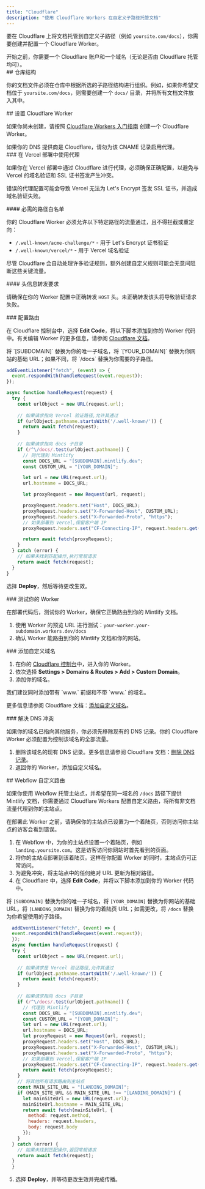 ```yaml
---
title: "Cloudflare"
description: "使用 Cloudflare Workers 在自定义子路径托管文档"
---
```



要在 Cloudflare 上将文档托管到自定义子路径（例如 `yoursite.com/docs`），你需要创建并配置一个 Cloudflare Worker。

<Info>
  开始之前，你需要一个 Cloudflare 账户和一个域名（无论是否由 Cloudflare 托管均可）。
</Info>

<div id="repository-structure">
  ## 仓库结构
</div>

你的文档文件必须在仓库中根据所选的子路径结构进行组织。例如，如果你希望文档位于 `yoursite.com/docs`，则需要创建一个 `docs/` 目录，并将所有文档文件放入其中。

<div id="set-up-a-cloudflare-worker">
  ## 设置 Cloudflare Worker
</div>

如果你尚未创建，请按照 [Cloudflare Workers 入门指南](https://developers.cloudflare.com/workers/get-started/dashboard/) 创建一个 Cloudflare Worker。

<Warning>
  如果你的 DNS 提供商是 Cloudflare，请勿为该 CNAME 记录启用代理。
</Warning>

<div id="proxies-with-vercel-deployments">
  ### 在 Vercel 部署中使用代理
</div>

如果你在 Vercel 部署中通过 Cloudflare 进行代理，必须确保正确配置，以避免与 Vercel 的域名验证和 SSL 证书签发产生冲突。

错误的代理配置可能会导致 Vercel 无法为 Let's Encrypt 签发 SSL 证书，并造成域名验证失败。

<div id="required-path-allowlist">
  #### 必需的路径白名单
</div>

你的 Cloudflare Worker 必须允许以下特定路径的流量通过，且不得拦截或重定向：

- `/.well-known/acme-challenge/*` - 用于 Let's Encrypt 证书验证
- `/.well-known/vercel/*` - 用于 Vercel 域名验证

尽管 Cloudflare 会自动处理许多验证规则，额外创建自定义规则可能会无意间阻断这些关键流量。

<div id="header-forwarding-requirements">
  #### 头信息转发要求
</div>

请确保在你的 Worker 配置中正确转发 `HOST` 头。未正确转发该头将导致验证请求失败。

<div id="configure-routing">
  ### 配置路由
</div>

在 Cloudflare 控制台中，选择 **Edit Code**，将以下脚本添加到你的 Worker 代码中。有关编辑 Worker 的更多信息，请参阅 [Cloudflare 文档](https://developers.cloudflare.com/workers-ai/get-started/dashboard/#development)。

<Tip>
  将 `[SUBDOMAIN]` 替换为你的唯一子域名，将 `[YOUR_DOMAIN]` 替换为你网站的基础 URL；如果不同，将 `/docs` 替换为你需要的子路径。
</Tip>

```javascript
addEventListener("fetch", (event) => {
  event.respondWith(handleRequest(event.request));
});

async function handleRequest(request) {
  try {
    const urlObject = new URL(request.url);
    
    // 如果请求指向 Vercel 验证路径,允许其通过
    if (urlObject.pathname.startsWith('/.well-known/')) {
      return await fetch(request);
    }
    
    // 如果请求指向 docs 子目录
    if (/^\/docs/.test(urlObject.pathname)) {
      // 则代理到 Mintlify
      const DOCS_URL = "[SUBDOMAIN].mintlify.dev";
      const CUSTOM_URL = "[YOUR_DOMAIN]";

      let url = new URL(request.url);
      url.hostname = DOCS_URL;

      let proxyRequest = new Request(url, request);

      proxyRequest.headers.set("Host", DOCS_URL);
      proxyRequest.headers.set("X-Forwarded-Host", CUSTOM_URL);
      proxyRequest.headers.set("X-Forwarded-Proto", "https");
      // 如果部署到 Vercel,保留客户端 IP
      proxyRequest.headers.set("CF-Connecting-IP", request.headers.get("CF-Connecting-IP"));

      return await fetch(proxyRequest);
    }
  } catch (error) {
    // 如果未找到匹配操作,执行常规请求
    return await fetch(request);
  }
}
```

选择 **Deploy**，然后等待更改生效。

<Propagating />

<div id="test-your-worker">
  ### 测试你的 Worker
</div>

在部署代码后，测试你的 Worker，确保它正确路由到你的 Mintlify 文档。

1. 使用 Worker 的预览 URL 进行测试：`your-worker.your-subdomain.workers.dev/docs`
2. 确认 Worker 能路由到你的 Mintlify 文档和你的网站。

<div id="add-custom-domain">
  ### 添加自定义域名
</div>

1. 在你的 [Cloudflare 控制台](https://dash.cloudflare.com/)中，进入你的 Worker。
2. 依次选择 **Settings > Domains & Routes > Add > Custom Domain**。
3. 添加你的域名。

<Tip>
  我们建议同时添加带有 `www.` 前缀和不带 `www.` 的域名。
</Tip>

更多信息请参阅 Cloudflare 文档：[添加自定义域名](https://developers.cloudflare.com/workers/configuration/routing/custom-domains/#add-a-custom-domain)。 

<div id="resolve-dns-conflicts">
  ### 解决 DNS 冲突
</div>

如果你的域名已指向其他服务，你必须先移除现有的 DNS 记录。你的 Cloudflare Worker 必须配置为控制该域名的全部流量。

1. 删除该域名的现有 DNS 记录。更多信息请参阅 Cloudflare 文档：[删除 DNS 记录](https://developers.cloudflare.com/dns/manage-dns-records/how-to/create-dns-records/#delete-dns-records)。
2. 返回你的 Worker，添加自定义域名。

<div id="webflow-custom-routing">
  ## Webflow 自定义路由
</div>

如果你使用 Webflow 托管主站点，并希望在同一域名的 `/docs` 路径下提供 Mintlify 文档，你需要通过 Cloudflare Workers 配置自定义路由，将所有非文档流量代理到你的主站点。

<Warning>
  在部署此 Worker 之前，请确保你的主站点已设置为一个着陆页，否则访问你主站点的访客会看到错误。
</Warning>

1. 在 Webflow 中，为你的主站点设置一个着陆页，例如 `landing.yoursite.com`。这是访客访问你网站时首先看到的页面。
2. 将你的主站点部署到该着陆页。这样在你配置 Worker 的同时，主站点仍可正常访问。
3. 为避免冲突，将主站点中的任何绝对 URL 更新为相对路径。
4. 在 Cloudflare 中，选择 **Edit Code**，并将以下脚本添加到你的 Worker 代码中。

<Tip> 将 `[SUBDOMAIN]` 替换为你的唯一子域名，将 `[YOUR_DOMAIN]` 替换为你网站的基础 URL，将 `[LANDING_DOMAIN]` 替换为你的着陆页 URL；如需更改，将 `/docs` 替换为你希望使用的子路径。 </Tip>

```javascript
  addEventListener("fetch", (event) => {
  event.respondWith(handleRequest(event.request));
  });
  async function handleRequest(request) {
  try {
    const urlObject = new URL(request.url);
    
    // 如果请求是 Vercel 验证路径,允许其通过
    if (urlObject.pathname.startsWith('/.well-known/')) {
      return await fetch(request);
    }
    
    // 如果请求指向 docs 子目录
    if (/^\/docs/.test(urlObject.pathname)) {
      // 代理到 Mintlify
      const DOCS_URL = "[SUBDOMAIN].mintlify.dev";
      const CUSTOM_URL = "[YOUR_DOMAIN]";
      let url = new URL(request.url);
      url.hostname = DOCS_URL;
      let proxyRequest = new Request(url, request);
      proxyRequest.headers.set("Host", DOCS_URL);
      proxyRequest.headers.set("X-Forwarded-Host", CUSTOM_URL);
      proxyRequest.headers.set("X-Forwarded-Proto", "https");
      // 如果部署到 Vercel,保留客户端 IP
      proxyRequest.headers.set("CF-Connecting-IP", request.headers.get("CF-Connecting-IP"));
      return await fetch(proxyRequest);
    }
    // 将其他所有请求路由到主站点
    const MAIN_SITE_URL = "[LANDING_DOMAIN]";
    if (MAIN_SITE_URL && MAIN_SITE_URL !== "[LANDING_DOMAIN]") {
      let mainSiteUrl = new URL(request.url);
      mainSiteUrl.hostname = MAIN_SITE_URL;
      return await fetch(mainSiteUrl, {
        method: request.method,
        headers: request.headers,
        body: request.body
      });
    }
  } catch (error) {
    // 如果未找到匹配操作,返回常规请求
    return await fetch(request);
  }
  }
```

5. 选择 **Deploy**，并等待更改生效并完成传播。

<Propagating />
